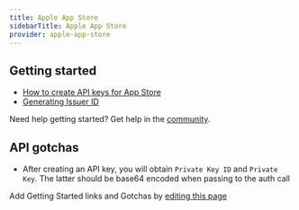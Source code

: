 ```yaml
---
title: Apple App Store
sidebarTitle: Apple App Store
provider: apple-app-store
---
```



<Overview />
<PreBuiltTooling provider={providers[pageMetadata.provider]} />
<PreBuiltUseCases />


## Getting started

-   [How to create API keys for App Store](https://developer.apple.com/documentation/appstoreconnectapi/creating_api_keys_for_app_store_connect_api)
-   [Generating Issuer ID](https://developer.apple.com/documentation/appstoreconnectapi/generating_tokens_for_api_requests#3028613)

<Tip>Need help getting started? Get help in the [community](https://nango.dev/slack).</Tip>

## API gotchas
-   After creating an API key, you will obtain `Private Key ID` and `Private Key`. The latter should be base64 encoded when passing to the auth call

<Note>Add Getting Started links and Gotchas by [editing this page](https://github.com/nangohq/nango/tree/master/docs-v2/integrations/all/apple-app-store.mdx)</Note>
